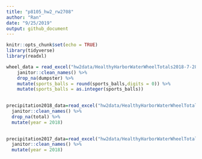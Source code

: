 ```yaml
---
title: "p8105_hw2_rw2708"
author: "Ran"
date: "9/25/2019"
output: github_document
---
```


```r
knitr::opts_chunk$set(echo = TRUE)
library(tidyverse)
library(readxl)
```

```r
wheel_data = read_excel("hw2data/HealthyHarborWaterWheelTotals2018-7-28.xlsx", skip = 1, sheet = 1, range="A2:n338") %>% 
    janitor::clean_names() %>% 
    drop_na(dumpster) %>% 
    mutate(sports_balls = round(sports_balls,digits = 0)) %>% 
    mutate(sports_balls = as.integer(sports_balls))
    
```

```r
precipitation2018_data=read_excel("hw2data/HealthyHarborWaterWheelTotals2018-7-28.xlsx",skip = 1, sheet = 3,range="A2:B14") %>% 
  janitor::clean_names() %>%
  drop_na(total) %>% 
  mutate(year = 2018)
   
```

```r
precipitation2017_data=read_excel("hw2data/HealthyHarborWaterWheelTotals2018-7-28.xlsx",skip = 1, sheet = 4,range="A2:B14") %>% 
  janitor::clean_names() %>%
  mutate(year = 2018)
   
```
